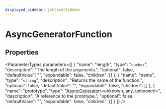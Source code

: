 ```yaml
---
displayed_sidebar: jsClientSidebar
---
```



# AsyncGeneratorFunction

## Properties

<ParameterTypes parameters={[
  {
    "name": "length",
    "type": "`number`",
    "description": "The length of the arguments.",
    "optional": false,
    "defaultValue": "",
    "expandable": false,
    "children": []
  },
  {
    "name": "name",
    "type": "`string`",
    "description": "Returns the name of the function.",
    "optional": false,
    "defaultValue": "",
    "expandable": false,
    "children": []
  },
  {
    "name": "prototype",
    "type": "[AsyncGenerator](internal.AsyncGenerator.mdx)\\&#60;unknown, any, unknown\\&#62;",
    "description": "A reference to the prototype.",
    "optional": false,
    "defaultValue": "",
    "expandable": false,
    "children": []
  }
]} />

